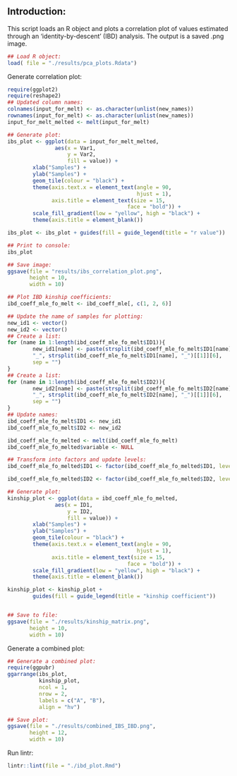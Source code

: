 

## Introduction:
This script loads an R object and plots a correlation plot of values estimated through an 'identity-by-descent' (IBD) analysis. The output is a saved .png image.

```r
## Load R object:
load( file = "./results/pca_plots.Rdata")
```

Generate correlation plot:

```r
require(ggplot2)
require(reshape2)
## Updated column names:
colnames(input_for_melt) <- as.character(unlist(new_names))
rownames(input_for_melt) <- as.character(unlist(new_names))
input_for_melt_melted <- melt(input_for_melt)

## Generate plot:
ibs_plot <- ggplot(data = input_for_melt_melted,
               aes(x = Var1,
                   y = Var2,
                   fill = value)) +
        xlab("Samples") +
        ylab("Samples") +
        geom_tile(colour = "black") +
        theme(axis.text.x = element_text(angle = 90,
                                         hjust = 1),
              axis.title = element_text(size = 15,
                                      face = "bold")) +
        scale_fill_gradient(low = "yellow", high = "black") +
        theme(axis.title = element_blank())

ibs_plot <- ibs_plot + guides(fill = guide_legend(title = "r value"))

## Print to console:
ibs_plot

## Save image:
ggsave(file = "results/ibs_correlation_plot.png",
       height = 10,
       width = 10)

## Plot IBD kinship coefficients:
ibd_coeff_mle_fo_melt <- ibd_coeff_mle[, c(1, 2, 6)]

## Update the name of samples for plotting:
new_id1 <- vector()
new_id2 <- vector()
## Create a list:
for (name in 1:length(ibd_coeff_mle_fo_melt$ID1)){
        new_id1[name] <- paste(strsplit(ibd_coeff_mle_fo_melt$ID1[name], "_")[[1]][5],
        "_", strsplit(ibd_coeff_mle_fo_melt$ID1[name], "_")[[1]][6],
        sep = "")
}
## Create a list:
for (name in 1:length(ibd_coeff_mle_fo_melt$ID2)){
        new_id2[name] <- paste(strsplit(ibd_coeff_mle_fo_melt$ID2[name], "_")[[1]][5],
        "_", strsplit(ibd_coeff_mle_fo_melt$ID2[name], "_")[[1]][6],
        sep = "")
}
## Update names:
ibd_coeff_mle_fo_melt$ID1 <- new_id1
ibd_coeff_mle_fo_melt$ID2 <- new_id2

ibd_coeff_mle_fo_melted <- melt(ibd_coeff_mle_fo_melt)
ibd_coeff_mle_fo_melted$variable <- NULL

## Transform into factors and update levels:
ibd_coeff_mle_fo_melted$ID1 <- factor(ibd_coeff_mle_fo_melted$ID1, levels = (unique(ibd_coeff_mle_fo_melted$ID1)))

ibd_coeff_mle_fo_melted$ID2 <- factor(ibd_coeff_mle_fo_melted$ID2, levels = (unique(ibd_coeff_mle_fo_melted$ID2)))

## Generate plot:
kinship_plot <- ggplot(data = ibd_coeff_mle_fo_melted,
               aes(x = ID1,
                   y = ID2,
                   fill = value)) +
        xlab("Samples") +
        ylab("Samples") +
        geom_tile(colour = "black") +
        theme(axis.text.x = element_text(angle = 90,
                                         hjust = 1),
              axis.title = element_text(size = 15,
                                      face = "bold")) +
        scale_fill_gradient(low = "yellow", high = "black") +
        theme(axis.title = element_blank())

kinship_plot <- kinship_plot +
        guides(fill = guide_legend(title = "kinship coefficient")) 


## Save to file:
ggsave(file = "./results/kinship_matrix.png",
       height = 10,
       width = 10)
```

Generate a combined plot:

```r
## Generate a combined plot:
require(ggpubr)
ggarrange(ibs_plot,
          kinship_plot,
          ncol = 1,
          nrow = 2,
          labels = c("A", "B"),
          align = "hv")

## Save plot:
ggsave(file = "./results/combined_IBS_IBD.png",
       height = 12,
       width = 10)
```

Run lintr:

```r
lintr::lint(file = "./ibd_plot.Rmd")
```
